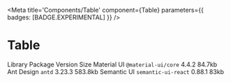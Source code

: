 

<Meta
  title='Components/Table'
  component={Table}
  parameters={{ badges: [BADGE.EXPERIMENTAL] }}
/>

# Table

<Table>
  <Table.Head>
    <Table.Row className='special-row'>
      <Table.Header>Library</Table.Header>
      <Table.Header>Package</Table.Header>
      <Table.Header>Version</Table.Header>
      <Table.Header>Size</Table.Header>
    </Table.Row>
  </Table.Head>
  <Table.Body>
    <Table.Row className='special-row'>
      <Table.Cell>Material UI</Table.Cell>
      <Table.Cell>
        <code>@material-ui/core</code>
      </Table.Cell>
      <Table.Cell>4.4.2</Table.Cell>
      <Table.Cell>84.7kb</Table.Cell>
    </Table.Row>
    <Table.Row className='special-row'>
      <Table.Cell>Ant Design</Table.Cell>
      <Table.Cell>
        <code>antd</code>
      </Table.Cell>
      <Table.Cell>3.23.3</Table.Cell>
      <Table.Cell>583.8kb</Table.Cell>
    </Table.Row>
    <Table.Row className='special-row'>
      <Table.Cell>Semantic UI</Table.Cell>
      <Table.Cell>
        <code>semantic-ui-react</code>
      </Table.Cell>
      <Table.Cell>0.88.1</Table.Cell>
      <Table.Cell>83kb</Table.Cell>
    </Table.Row>
  </Table.Body>
</Table>
